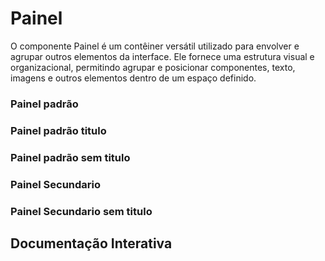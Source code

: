 

<Meta of={Story} />

# Painel

O componente Painel é um contêiner versátil utilizado para envolver e agrupar outros elementos da interface. Ele fornece uma estrutura visual e organizacional, permitindo agrupar e posicionar componentes, texto, imagens e outros elementos dentro de um espaço definido.

### Painel padrão

<Canvas of={Story.Default} />

### Painel padrão titulo

<Canvas of={Story.Title} />


### Painel padrão sem titulo

<Canvas of={Story.NoTitle} />

### Painel Secundario

<Canvas of={Story.Secondary} />

### Painel Secundario sem titulo

<Canvas of={Story.SecondaryNoTitle} />

## Documentação Interativa

<Primary />
<Controls />